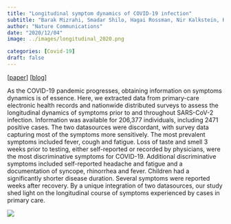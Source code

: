 ```yaml
---
title: "Longitudinal symptom dynamics of COVID-19 infection"
subtitle: "Barak Mizrahi, Smadar Shilo, Hagai Rossman, Nir Kalkstein, Karni Marcus, Yael Barer, Ayya Keshet, Na'ama Shamir-Stein, Varda Shalev, Anat Ekka Zohar, Gabriel Chodick, Eran Segal"
author: "Nature Communications"
date: "2020/12/04"
image: ../images/longitudinal_2020.png

categories: [Covid-19]
draft: false
---
```


[[paper](https://www.nature.com/articles/s41467-020-20053-y)] [[blog](https://naturemicrobiologycommunity.nature.com/posts/tracking-the-longitudinal-dynamics-of-symptoms-of-covid-19-infection-in-primary-care)]

As the COVID-19 pandemic progresses, obtaining information on symptoms dynamics is of essence. Here, we extracted data from primary-care electronic health records and nationwide distributed surveys to assess the longitudinal dynamics of symptoms prior to and throughout SARS-CoV-2 infection. Information was available for 206,377 individuals, including 2471 positive cases. The two datasources were discordant, with survey data capturing most of the symptoms more sensitively. The most prevalent symptoms included fever, cough and fatigue. Loss of taste and smell 3 weeks prior to testing, either self-reported or recorded by physicians, were the most discriminative symptoms for COVID-19. Additional discriminative symptoms included self-reported headache and fatigue and a documentation of syncope, rhinorrhea and fever. Children had a significantly shorter disease duration. Several symptoms were reported weeks after recovery. By a unique integration of two datasources, our study shed light on the longitudinal course of symptoms experienced by cases in primary care.

![](../images/longitudinal_2020.png)